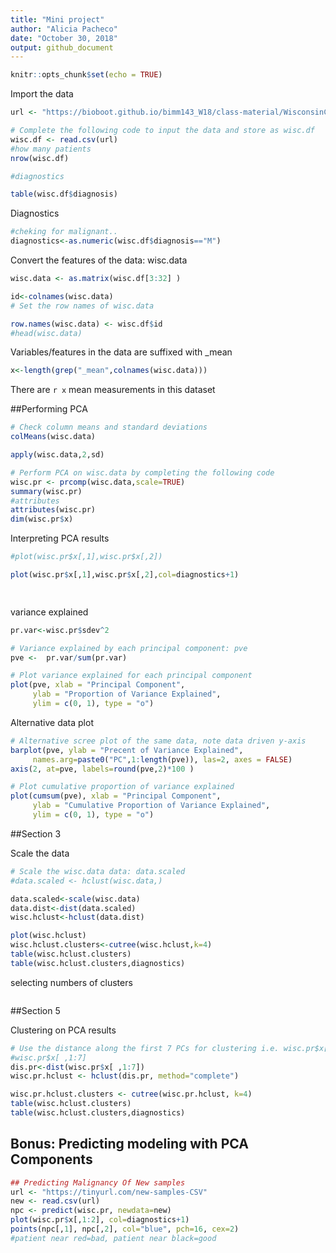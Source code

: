 ```yaml
---
title: "Mini project"
author: "Alicia Pacheco"
date: "October 30, 2018"
output: github_document
---
```


```r
knitr::opts_chunk$set(echo = TRUE)
```

Import the data 

```r
url <- "https://bioboot.github.io/bimm143_W18/class-material/WisconsinCancer.csv"

# Complete the following code to input the data and store as wisc.df
wisc.df <- read.csv(url)
#how many patients
nrow(wisc.df)

#diagnostics

table(wisc.df$diagnosis)


```
Diagnostics

```r
#cheking for malignant..
diagnostics<-as.numeric(wisc.df$diagnosis=="M")
```

Convert the features of the data: wisc.data

```r
wisc.data <- as.matrix(wisc.df[3:32] )

id<-colnames(wisc.data)
# Set the row names of wisc.data

row.names(wisc.data) <- wisc.df$id
#head(wisc.data)
```
Variables/features in the data are suffixed with _mean

```r
x<-length(grep("_mean",colnames(wisc.data)))

```

There are `r x` mean measurements in this dataset

##Performing PCA


```r

# Check column means and standard deviations
colMeans(wisc.data)

apply(wisc.data,2,sd)

```


```r
# Perform PCA on wisc.data by completing the following code
wisc.pr <- prcomp(wisc.data,scale=TRUE)
summary(wisc.pr)
#attributes
attributes(wisc.pr)
dim(wisc.pr$x)
```

Interpreting PCA results

```r
#plot(wisc.pr$x[,1],wisc.pr$x[,2])

plot(wisc.pr$x[,1],wisc.pr$x[,2],col=diagnostics+1)

    
```



variance explained

```r
pr.var<-wisc.pr$sdev^2

# Variance explained by each principal component: pve
pve <-  pr.var/sum(pr.var)

# Plot variance explained for each principal component
plot(pve, xlab = "Principal Component", 
     ylab = "Proportion of Variance Explained", 
     ylim = c(0, 1), type = "o")
```

Alternative data plot

```r
# Alternative scree plot of the same data, note data driven y-axis
barplot(pve, ylab = "Precent of Variance Explained",
     names.arg=paste0("PC",1:length(pve)), las=2, axes = FALSE)
axis(2, at=pve, labels=round(pve,2)*100 )


```

```r
# Plot cumulative proportion of variance explained
plot(cumsum(pve), xlab = "Principal Component", 
     ylab = "Cumulative Proportion of Variance Explained", 
     ylim = c(0, 1), type = "o")
```



##Section 3

Scale the data

```r
# Scale the wisc.data data: data.scaled
#data.scaled <- hclust(wisc.data,)

data.scaled<-scale(wisc.data)
data.dist<-dist(data.scaled)
wisc.hclust<-hclust(data.dist)

plot(wisc.hclust)
wisc.hclust.clusters<-cutree(wisc.hclust,k=4)
table(wisc.hclust.clusters)
table(wisc.hclust.clusters,diagnostics)

```

selecting numbers of clusters

```r




```

##Section 5

Clustering on PCA results

```r
# Use the distance along the first 7 PCs for clustering i.e. wisc.pr$x[, 1:7]
#wisc.pr$x[ ,1:7]
dis.pr<-dist(wisc.pr$x[ ,1:7])
wisc.pr.hclust <- hclust(dis.pr, method="complete")

wisc.pr.hclust.clusters <- cutree(wisc.pr.hclust, k=4)
table(wisc.hclust.clusters)
table(wisc.hclust.clusters,diagnostics)

```

## Bonus: Predicting modeling with PCA Components


```r

## Predicting Malignancy Of New samples
url <- "https://tinyurl.com/new-samples-CSV"
new <- read.csv(url)
npc <- predict(wisc.pr, newdata=new)
plot(wisc.pr$x[,1:2], col=diagnostics+1)
points(npc[,1], npc[,2], col="blue", pch=16, cex=2)
#patient near red=bad, patient near black=good

```

